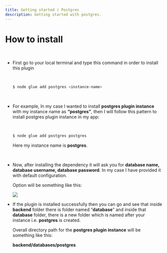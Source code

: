 ```yaml
---
title: Getting started | Postgres
description: Getting started with postgres.
---
```




<Meta title="Postgres Plugin Docs/How to install" />

# How to install



<br/>

* First go to your local terminal and type this command in order to install this plugin

  <br/>

    ```bash
    $ node glue add postgres <instance-name>
    ```

  <br/>

* For example, In my case I wanted to install **postgres plugin instance** with my instance
  name as **“postgres”**, then I will follow this pattern to install postgres plugin instance in
  my app:

  <br/>
  
    ```bash
    $ node glue add postgres postgres
    ```
    
    Here my instance name is **postgres**.

  <br/>

* Now, after installing the dependency it will ask you for **database name, database username,
  database password**. In my case I have provided it with default configuration.

  Option will be something like this:
    
    
    <img src='/assets/postgresScreenshot.png' />
    

  <br/>

* If the plugin is installed successfully then you can go and see that inside **backend** 
  folder there is folder named “**database**” and inside that **database** folder, there
  is a new folder which is named after your instance i.e. **postgres** is created. 
  
  Overall directory path for the **postgres plugin instance** will be something like this:
  
  **backend/databases/postgres**
